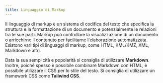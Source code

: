 ```yaml
---
title: Linguaggio di Markup
---
```


Il linguaggio di markup è un sistema di codifica del testo che specifica la struttura e la formattazione di un documento e potenzialmente le relazioni tra le sue parti. Markup può controllare la visualizzazione di un documento o arricchirne il contenuto per facilitarne l'elaborazione automatizzata. Esistono vari tipi di linguaggi di markup, come HTML, KML/KMZ, XML, Markdown e altri.

Data la sua semplicità e popolarità si consiglia di utilizzare <DynamicLink href="/start/markup-markdown">**Markdown**</DynamicLink>. Inoltre, poiché spesso è possibile combinare Markdown con HTML, è possibile utilizzare il CSS per lo stile del testo. Si consiglia di utilizzare un framework CSS come <DynamicLink href="/start/markup-tailwindcss">**Tailwind CSS**</DynamicLink>.
